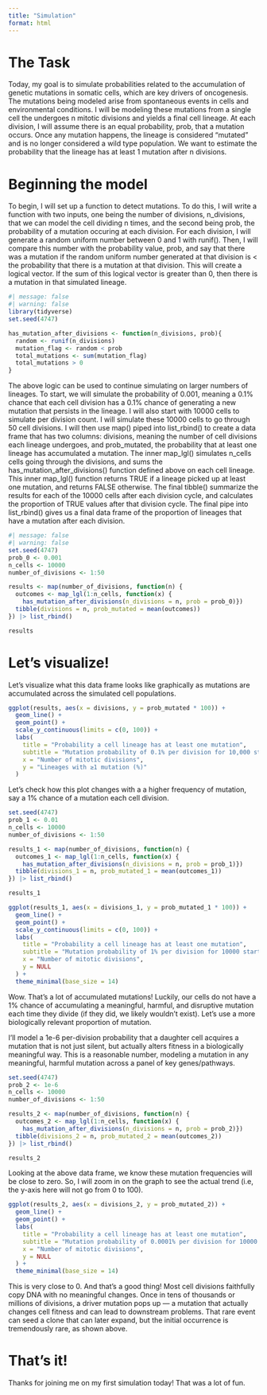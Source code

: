 ```yaml
---
title: "Simulation"
format: html
---
```


# The Task

Today, my goal is to simulate probabilities related to the accumulation of genetic mutations in somatic cells, which are key drivers of oncogenesis. The mutations being modeled arise from spontaneous events in cells and environmental conditions. I will be modeling these mutations from a single cell the undergoes n mitotic divisions and yields a final cell lineage. At each division, I will assume there is an equal probability, prob, that a mutation occurs. Once any mutation happens, the lineage is considered “mutated” and is no longer considered a wild type population. We want to estimate the probability that the lineage has at least 1 mutation after n divisions. 

# Beginning the model

To begin, I will set up a function to detect mutations. To do this, I will write a function with two inputs, one being the number of divisions, n_divisions, that we can model the cell dividing n times, and the second being prob, the probability of a mutation occuring at each division. For each division, I will generate a random uniform number between 0 and 1 with runif(). Then, I will compare this number with the probability value, prob, and say that there was a mutation if the random uniform number generated at that division is < the probability that there is a mutation at that division. This will create a logical vector. If the sum of this logical vector is greater than 0, then there is a mutation in that simulated lineage.

```r
#| message: false
#| warning: false
library(tidyverse)
set.seed(4747)

has_mutation_after_divisions <- function(n_divisions, prob){
  random <- runif(n_divisions)
  mutation_flag <- random < prob
  total_mutations <- sum(mutation_flag)
  total_mutations > 0
}
```

The above logic can be used to continue simulating on larger numbers of lineages. To start, we will simulate the probability of 0.001, meaning a 0.1% chance that each cell division has a 0.1% chance of generating a new mutation that persists in the lineage. I will also start with 10000 cells to simulate per division count. I will simulate these 10000 cells to go through 50 cell divisions. I will then use map() piped into list_rbind() to create a data frame that has two columns: divisions, meaning the number of cell divisions each lineage undergoes, and prob_mutated, the probability that at least one lineage has accumulated a mutation. The inner map_lgl() simulates n_cells cells going through the divisions, and sums the has_mutation_after_divisions() function defined above on each cell lineage. This inner map_lgl() function returns TRUE if a lineage picked up at least one mutation, and returns FALSE otherwise. The final tibble() summarize the results for each of the 10000 cells after each division cycle, and calculates the proportion of TRUE values after that division cycle. The final pipe into list_rbind() gives us a final data frame of the proportion of lineages that have a mutation after each division. 

```r
#| message: false
#| warning: false
set.seed(4747)
prob_0 <- 0.001
n_cells <- 10000
number_of_divisions <- 1:50

results <- map(number_of_divisions, function(n) {
  outcomes <- map_lgl(1:n_cells, function(x) {
    has_mutation_after_divisions(n_divisions = n, prob = prob_0)})
  tibble(divisions = n, prob_mutated = mean(outcomes))
}) |> list_rbind()

results
```


# Let's visualize!

Let's visualize what this data frame looks like graphically as mutations are accumulated across the simulated cell populations. 
```r
ggplot(results, aes(x = divisions, y = prob_mutated * 100)) +
  geom_line() +
  geom_point() +
  scale_y_continuous(limits = c(0, 100)) +
  labs(
    title = "Probability a cell lineage has at least one mutation",
    subtitle = "Mutation probability of 0.1% per division for 10,000 starting cells",
    x = "Number of mitotic divisions",
    y = "Lineages with ≥1 mutation (%)"
  )
```

Let's check how this plot changes with a a higher frequency of mutation, say a 1% chance of a mutation each cell division.

```r
set.seed(4747)
prob_1 <- 0.01
n_cells <- 10000
number_of_divisions <- 1:50

results_1 <- map(number_of_divisions, function(n) {
  outcomes_1 <- map_lgl(1:n_cells, function(x) {
    has_mutation_after_divisions(n_divisions = n, prob = prob_1)})
  tibble(divisions_1 = n, prob_mutated_1 = mean(outcomes_1))
}) |> list_rbind()

results_1
```


```r
ggplot(results_1, aes(x = divisions_1, y = prob_mutated_1 * 100)) +
  geom_line() +
  geom_point() +
  scale_y_continuous(limits = c(0, 100)) +
  labs(
    title = "Probability a cell lineage has at least one mutation",
    subtitle = "Mutation probability of 1% per division for 10000 starting cells",
    x = "Number of mitotic divisions",
    y = NULL
  ) +
  theme_minimal(base_size = 14)
```
Wow. That's a lot of accumulated mutations! Luckily, our cells do not have a 1% chance of accumulating a meaningful, harmful, and disruptive mutation each time they divide (if they did, we likely wouldn't exist). Let's use a more biologically relevant proportion of mutation. 

I'll model a 1e-6 per-division probability that a daughter cell acquires a mutation that is not just silent, but actually alters fitness in a biologically meaningful way. This is a reasonable number, modeling a mutation in any meaningful, harmful mutation across a panel of key genes/pathways.

```r
set.seed(4747)
prob_2 <- 1e-6
n_cells <- 10000
number_of_divisions <- 1:50

results_2 <- map(number_of_divisions, function(n) {
  outcomes_2 <- map_lgl(1:n_cells, function(x) {
    has_mutation_after_divisions(n_divisions = n, prob = prob_2)})
  tibble(divisions_2 = n, prob_mutated_2 = mean(outcomes_2))
}) |> list_rbind()

results_2
```

Looking at the above data frame, we know these mutation frequencies will be close to zero. So, I will zoom in on the graph to see the actual trend (i.e, the y-axis here will not go from 0 to 100).
```r
ggplot(results_2, aes(x = divisions_2, y = prob_mutated_2)) +
  geom_line() +
  geom_point() +
  labs(
    title = "Probability a cell lineage has at least one mutation",
    subtitle = "Mutation probability of 0.0001% per division for 10000 starting cells",
    x = "Number of mitotic divisions",
    y = NULL
  ) +
  theme_minimal(base_size = 14)
```

This is very close to 0. And that's a good thing! Most cell divisions faithfully copy DNA with no meaningful changes. Once in tens of thousands or millions of divisions, a driver mutation pops up — a mutation that actually changes cell fitness and can lead to downstream problems. That rare event can seed a clone that can later expand, but the initial occurrence is tremendously rare, as shown above. 

# That's it!

Thanks for joining me on my first simulation today! That was a lot of fun. 